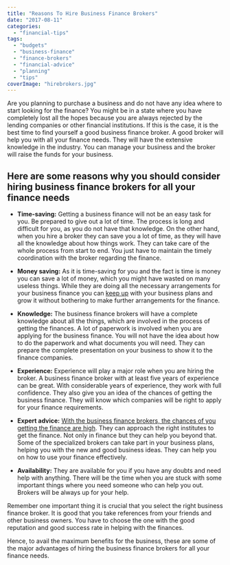 ```yaml
---
title: "Reasons To Hire Business Finance Brokers"
date: "2017-08-11"
categories: 
  - "financial-tips"
tags: 
  - "budgets"
  - "business-finance"
  - "finance-brokers"
  - "financial-advice"
  - "planning"
  - "tips"
coverImage: "hirebrokers.jpg"
---
```


Are you planning to purchase a business and do not have any idea where to start looking for the finance? You might be in a state where you have completely lost all the hopes because you are always rejected by the lending companies or other financial institutions. If this is the case, it is the best time to find yourself a good business finance broker. A good broker will help you with all your finance needs. They will have the extensive knowledge in the industry. You can manage your business and the broker will raise the funds for your business.

## Here are some reasons why you should consider hiring business finance brokers for all your finance needs

- **Time-saving:** Getting a business finance will not be an easy task for you. Be prepared to give out a lot of time. The process is long and difficult for you, as you do not have that knowledge. On the other hand, when you hire a broker they can save you a lot of time, as they will have all the knowledge about how things work. They can take care of the whole process from start to end. You just have to maintain the timely coordination with the broker regarding the finance.
    
- **Money saving:** As it is time-saving for you and the fact is time is money you can save a lot of money, which you might have wasted on many useless things. While they are doing all the necessary arrangements for your business finance you can [keep up](https://itunes.apple.com/us/app/moneycoach-personal-finance/id989642198?mt=8) with your business plans and grow it without bothering to make further arrangements for the finance.
    
- **Knowledge:** The business finance brokers will have a complete knowledge about all the things, which are involved in the process of getting the finances. A lot of paperwork is involved when you are applying for the business finance. You will not have the idea about how to do the paperwork and what documents you will need. They can prepare the complete presentation on your business to show it to the finance companies.
    
- **Experience:** Experience will play a major role when you are hiring the broker. A business finance broker with at least five years of experience can be great. With considerable years of experience, they work with full confidence. They also give you an idea of the chances of getting the business finance. They will know which companies will be right to apply for your finance requirements.
    
- **Expert advice:** [With the business finance brokers, the chances of you getting the finance are high](http://www.homesec.com.au/). They can approach the right institutes to get the finance. Not only in finance but they can help you beyond that. Some of the specialized brokers can take part in your business plans, helping you with the new and good business ideas. They can help you on how to use your finance effectively.
    
- **Availability:** They are available for you if you have any doubts and need help with anything. There will be the time when you are stuck with some important things where you need someone who can help you out. Brokers will be always up for your help.

Remember one important thing it is crucial that you select the right business finance broker. It is good that you take references from your friends and other business owners. You have to choose the one with the good reputation and good success rate in helping with the finances.

Hence, to avail the maximum benefits for the business, these are some of the major advantages of hiring the business finance brokers for all your finance needs.